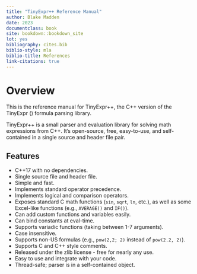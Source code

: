 ```yaml
--- 
title: "TinyExpr++ Reference Manual"
author: Blake Madden
date: 2023
documentclass: book
site: bookdown::bookdown_site
lot: yes
bibliography: cites.bib
biblio-style: mla
biblio-title: References
link-citations: true
---
```


# Overview

This is the reference manual for TinyExpr++, the C++ version of the TinyExpr (\cite{TinyExpr}) formula parsing library.

TinyExpr++ is a small parser and evaluation library for solving math expressions from C++.
It's open-source, free, easy-to-use, and self-contained in a single source and header file pair.

## Features

- C++17 with no dependencies.
- Single source file and header file.
- Simple and fast.
- Implements standard operator precedence.
- Implements logical and comparison operators.
- Exposes standard C math functions (`sin`, `sqrt`, `ln`, etc.), as well as some Excel-like functions (e.g., `AVERAGE()` and `IF()`).
- Can add custom functions and variables easily.
- Can bind constants at eval-time.
- Supports variadic functions (taking between 1-7 arguments).
- Case insensitive.
- Supports non-US formulas (e.g., `pow(2,2; 2)` instead of `pow(2.2, 2)`).
- Supports C and C++ style comments.
- Released under the zlib license - free for nearly any use.
- Easy to use and integrate with your code.
- Thread-safe; parser is in a self-contained object.
